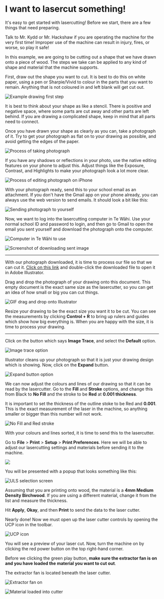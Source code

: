 
# I want to lasercut something!

It's easy to get started with lasercutting! Before we start, there are a few things that need preparing.

<Callout type="warning" emoji="⚠️">
Talk to Mr. Kydd or Mr. Hackshaw if you are operating the machine for the very first time! Improper use of the machine can result in injury, fires, or worse, so play it safe!
</Callout>

In this example, we are going to be cutting out a shape that we have drawn onto a piece of wood. The steps we take can be applied to any kind of shape and material that the machine supports.

First, draw out the shape you want to cut. It is best to do this on white paper, using a pen or Sharpie/Vivid to colour in the parts that you want to remain. Anything that is not coloured in and left blank will get cut out.

![Example drawing first step](https://cdn.tewahi.me/cut1.webp)

It is best to think about your shape as like a stencil. There is positive and negative space, where some parts are cut away and other parts are left behind. If you are drawing a complicated shape, keep in mind that all parts need to connect.

Once you have drawn your shape as clearly as you can, take a photograph of it. Try to get your photograph as flat on to your drawing as possible, and avoid getting the edges of the paper. 

![Process of taking photograph](https://cdn.tewahi.me/cut2.webp)

If you have any shadows or reflections in your photo, use the native editing features on your phone to adjust this. Adjust things like the Exposure, Contrast, and Highlights to make your photograph look a lot more clear.

![Process of editing photograph on iPhone](https://cdn.tewahi.me/cut3.webp)

With your photograph ready, send this to your school email as an attachment. If you don't have the Gmail app on your phone already, you can always use the web version to send emails. It should look a bit like this:

![Sending photograph to yourself](https://cdn.tewahi.me/cut4.webp)

Now, we want to log into the lasercutting computer in Te Wāhi. Use your normal school ID and password to login, and then go to Gmail to open the email you sent yourself and download the photograph onto the computer.

![Computer in Te Wāhi to use](https://media.tewahi.com/cut5.jpg)

![Screenshot of downloading sent image](https://media.tewahi.com/cut6.png)

---

With our photograph downloaded, it is time to process our file so that we can cut it. [Click on this link](https://media.tewahi.com/template.ai) and double-click the downloaded file to open it in Adobe Illustrator.

Drag and drop the photograph of your drawing onto this document. This empty document is the exact same size as the lasercutter, so you can get an idea of how small or big you can cut things.

![GIF drag and drop onto Illustrator](https://media.tewahi.com/cut7.png)

Resize your drawing to be the exact size you want it to be cut. You can see the measurements by clicking **Control + R** to bring up rulers and guides which show how big everything is. When you are happy with the size, it is time to process your drawing. 

---

Click on the button which says **Image Trace**, and select the **Default** option.

![Image trace option](https://cdn.tewahi.me/cut8.webp)

Illustrator cleans up your photograph so that it is just your drawing design which is showing. Now, click on the **Expand** button.

![Expand button option](https://cdn.tewahi.me/cut9.webp)

We can now adjust the colours and lines of our drawing so that it can be read by the lasercutter. Go to the **Fill** and **Stroke** options, and change this from Black to **No Fill** and the stroke to be **Red** at **0.001 thickness**.

It is important to set the thickness of the outline stoke to be Red and **0.001**. This is the exact measurement of the laser in the machine, so anything smaller or bigger than this number will not work.

![No Fill and Red stroke](https://cdn.tewahi.me/cut10.webp)

With your colours and lines sorted, it is time to send this to the lasercutter.

Go to **File** > **Print** > **Setup** > **Print Preferences**. Here we will be able to adjust our lasercutting settings and materials before sending it to the machine. 

![](https://cdn.tewahi.me/printpref.png)

You will be presented with a popup that looks something like this:

![ULS selection screen](https://f002.backblazeb2.com/file/tewahi/cut11.png)

Assuming that you are printing onto wood, the material is a **4mm Medium Density Birchwood**. If you are using a different material, change it from the list and measure the thickness.

Hit **Apply**, **Okay**, and then **Print** to send the data to the laser cutter.

Nearly done! Now we must open up the laser cutter controls by opening the UCP icon in the toolbar.

![UCP icon](https://cdn.tewahi.me/ucp.jpeg)

You will see a preview of your laser cut. Now, turn the machine on by clicking the red power button on the top right-hand corner.

Before we clicking the green play button, **make sure the extractor fan is on and you have loaded the material you want to cut out**.

The extractor fan is located beneath the laser cutter.

![Extractor fan on](https://media.tewahi.com/fanon.webp)

![Material loaded into cutter](https://media.tewahi.com/material.webp)




